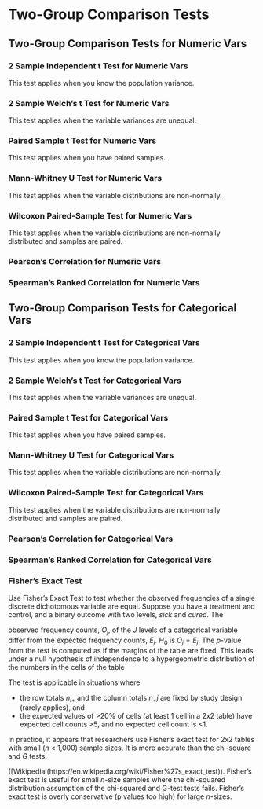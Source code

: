 # Two-Group Comparison Tests

## Two-Group Comparison Tests for Numeric Vars

### 2 Sample Independent t Test for Numeric Vars

This test applies when you know the population variance.

### 2 Sample Welch's t Test for Numeric Vars

This test applies when the variable variances are unequal.

### Paired Sample t Test for Numeric Vars

This test applies when you have paired samples.

### Mann-Whitney U Test for Numeric Vars

This test applies when the variable distributions are non-normally.

### Wilcoxon Paired-Sample Test for Numeric Vars

This test applies when the variable distributions are non-normally distributed and samples are paired.

### Pearson's Correlation for Numeric Vars

### Spearman's Ranked Correlation for Numeric Vars

## Two-Group Comparison Tests for Categorical Vars

### 2 Sample Independent t Test for Categorical Vars

This test applies when you know the population variance.

### 2 Sample Welch's t Test for Categorical Vars

This test applies when the variable variances are unequal.

### Paired Sample t Test for Categorical Vars

This test applies when you have paired samples.

### Mann-Whitney U Test for Categorical Vars

This test applies when the variable distributions are non-normally.

### Wilcoxon Paired-Sample Test for Categorical Vars

This test applies when the variable distributions are non-normally distributed and samples are paired.

### Pearson's Correlation for Categorical Vars

### Spearman's Ranked Correlation for Categorical Vars

### Fisher's Exact Test

Use Fisher's Exact Test to test whether the observed frequencies of a single discrete dichotomous variable are equal. Suppose you have a treatment and control, and a binary outcome with two levels, *sick* and *cured*. The 

observed frequency counts, $O_j$, of the $J$ levels of a categorical variable differ from the expected frequency counts, $E_j$. $H_0$ is $O_j = E_j$. The *p*-value from the test is computed as if the margins of the table are fixed. This leads under a null hypothesis of independence to a hypergeometric distribution of the numbers in the cells of the table

The test is applicable in situations where

* the row totals $n_{i+}$ and the column totals $n_+j$ are fixed by study design (rarely applies), and
* the expected values of >20% of cells (at least 1 cell in a 2x2 table) have expected cell counts >5, and no expected cell count is <1.

In practice, it appears that researchers use Fisher's exact test for 2x2 tables with small (*n* < 1,000) sample sizes. It is more accurate than the chi-square and *G* tests.

 ([Wikipedial(https://en.wikipedia.org/wiki/Fisher%27s_exact_test)). Fisher's exact test is useful for small *n*-size samples where the chi-squared distribution assumption of the chi-squared and G-test tests fails. Fisher's exact test is overly conservative (p values too high) for large *n*-sizes.